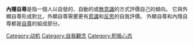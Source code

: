{{Multiple issues|
{{Expand language|1=en|time=2021-12-14T04:43:03+00:00}}
{{Unreferenced|time=2021-12-14T04:43:03+00:00}}
}}
'''內隱自尊'''是指一個人以自發的、自動的或[[無意識|無意識]]的方式評價自己的傾向。 它與外顯自尊形成對比，外顯自尊需要更有[[意識|意識]]和[[反思|反思]]的自我評價。 外顯自尊和內隱自尊都是[[自尊|自尊]]的組成部分。

{{小条目}}
[[Category:动机|Category:动机]]
[[Category:自我觀念|Category:自我觀念]]
[[Category:积极心态|Category:积极心态]]